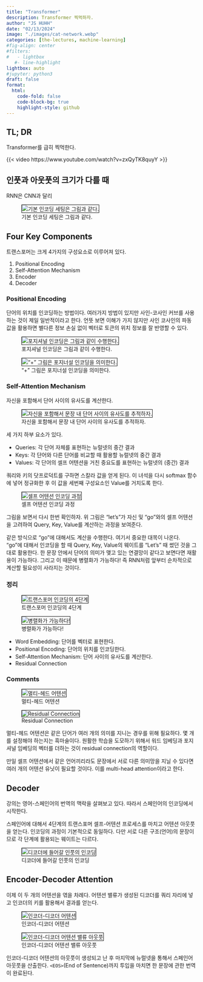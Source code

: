 ```yaml
---
title: "Transformer" 
description: Transformer 찍먹하자. 
author: "JS HUHH"
date: "02/13/2024"
image: "./images/cat-network.webp"
categories: [the-lectures, machine-learning]
#fig-align: center
#filters:
#   - lightbox
   #- line-highlight
lightbox: auto
#jupyter: python3
draft: false
format:
  html:
    code-fold: false
    code-block-bg: true
    highlight-style: github
---
```


## TL; DR
Transformer를 급히 찍먹한다. 

{{< video https://www.youtube.com/watch?v=zxQyTK8quyY >}}


## 인풋과 아웃풋의 크기가 다를 때

RNN은 CNN과 달리 

::: {layout="[-1, 5, -1]"}
![기본 인코딩 세팅은 그림과 같다.](./images/transformer/1.png){ style="border: 1px solid #000;" }
:::

## Four Key Components

트랜스포머는 크게 4가지의 구성요소로 이루어져 있다.

1. Positional Encoding
2. Self-Attention Mechanism
3. Encoder
4. Decoder

### Positional Encoding

단어의 위치를 인코딩하는 방법이다. 여러가지 방법이 있지만 사인-코사인 커브를 사용하는 것이 제일 일반적이라고 한다. 언뜻 보면 이해가 가지 않지만 사인 코사인의 파동 값을 활용하면 별다른 정보 손실 없이 벡터로 토큰의 위치 정보를 잘 반영할 수 있다. 

::: {layout="[[5, -1, 5]]" layout-valign="bottom"}
![포지셔널 인코딩은 그림과 같이 수행한다.](./images/transformer/2.png){ style="border: 1px solid #000;" }

!["+" 그림은 포지너설 인코딩을 의미한다.](./images/transformer/3.png){ style="border: 1px solid #000;" }
:::

### Self-Attention Mechanism

자신을 포함해서 단어 사이의 유사도를 계산한다. 

::: {layout="[-1, 5, -1]"}
![자신을 포함해서 문장 내 단어 사이의 유사도를 추적하자.](./images/transformer/4.png){ style="border: 1px solid #000;" }
:::

세 가지 하부 요소가 있다. 

- Queries: 각 단어 자체를 표현하는 뉴럴넷의 중간 결과
- Keys: 각 단어와 다른 단어를 비교할 때 활용할 뉴럴넷의 중간 결과
- Values: 각 단어의 셀프 어텐션을 거친 중요도를 표현하는 뉴럴넷의 (중간) 결과 

쿼리와 키의 닷프로덕트를 구하면 스칼라 값을 얻게 된다. 이 녀석을 다시 softmax 함수에 넣어 정규화한 후 이 값을 세번째 구성요소인 Value를 거치도록 한다. 

::: {layout="[-1, 5, -1]"}
![셀프 어텐션 인코딩 과정](./images/transformer/5.png){ style="border: 1px solid #000;" }
:::

그림을 보면서 다시 한번 확인하자. 위 그림은 "let's"가 자신 및 "go"와의 셀프 어텐션을 고려하여 Query, Key, Value를 계산하는 과정을 보여준다.

같은 방식으로 "go"에 대해서도 계산을 수행한다. 여기서 중요한 대목이 나온다. "go"에 대해서 인코딩을 할 때 Query, Key, Value의 웨이트를 "Let's" 때 썼던 것을 그대로 활용한다. 한 문장 안에서 단어의 의미가 맺고 있는 연결망이 같다고 보면다면 재활용이 가능하다. 그리고 이 때문에 병렬화가 가능하다! 즉 RNN처럼 앞부터 순차적으로 계산할 필요성이 사라지는 것이다. 

### 정리 

::: {layout="[[5, -1, 5]]"  layout-valign="bottom"}
![트랜스포머 인코딩의 4단계](./images/transformer/6.png){ style="border: 1px solid #000;" }

![병렬화가 가능하다!](./images/transformer/9.png){ style="border: 1px solid #000;" }
:::

- Word Embedding: 단어를 벡터로 표현한다.
- Positional Encoding: 단어의 위치를 인코딩한다.
- Self-Attention Mechanism: 단어 사이의 유사도를 계산한다.
- Residual Connection

### Comments 

::: {layout="[[5, -1, 5], [-0.05, 1, -0.05]]"  layout-valign="bottom"}
![멀티-헤드 어텐션](./images/transformer/7.png){ style="border: 1px solid #000;" }

![Residual Connection](./images/transformer/8.png){ style="border: 1px solid #000;" }

 멀티-헤드 어텐션은 같은 단어가 여러 개의 의미를 지니는 경우를 위해 필요하다. 몇 개를 설정해야 하는지는 흑마술이다. 원활한 학습을 도모하기 위해서 워드 임베딩과 포지셔널 임베딩의 벡터를 더하는 것이 residual connection의 역할이다. 
:::

만일 셀프 어텐션에서 같은 언어끼리라도 문장에서 서로 다른 의미망을 지닐 수 있다면 여러 개의 어텐션 유닛이 필요할 것이다. 이를 multi-head attention이라고 한다.

## Decoder 

 강의는 영어-스페인어의 번역의 맥락을 살펴보고 있다. 따라서 스페인어의 인코딩에서 시작한다. 

 스페인어에 대해서 4단계의 트랜스포머 셀프-어텐션 프로세스를 마치고 어텐션 아웃풋을 얻는다. 인코딩의 과정이 기본적으로 동일하다. 다만 서로 다른 구조(언어)의 문장이므로 각 단계에 활용되는 웨이트는 다르다. 

:::{layout="[-1, 5, -1]"}
![디코더에 들어갈 인풋의 인코딩](./images/transformer/11.png){ style="border: 1px solid #000;" }
:::

## Encoder-Decoder Attention

이제 이 두 개의 어텐션을 엮을 차례다. 어텐션 밸류가 생성된 디코더를 쿼리 자리에 넣고 인코더의 키를 활용해서 결과를 얻는다. 

::: {layout="[[5, -1, 5]]"  layout-valign="bottom"}
![인코더-디코더 어텐션](./images/transformer/13.png){ style="border: 1px solid #000;" }

![인코더-디코더 어텐션 밸류 아웃풋](./images/transformer/12.png){ style="border: 1px solid #000;" }
:::

인코더-디코더 어텐션의 아웃풋이 생성되고 난 후 마지막에 뉴럴넷을 통해서 스페인어 아웃풋을 산출한다. `<EOS>`(End of Sentence)까지 투입을 마치면 한 문장에 관한 번역이 완료된다. 


  